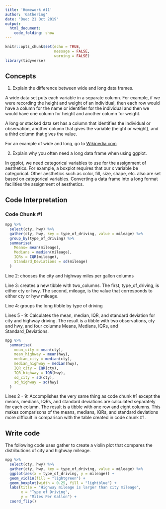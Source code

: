 ```yaml
---
title: 'Homework #11'
author: 'Gathering'
date: "Due: 21 Oct 2019"
output:
  html_document:
    code_folding: show
---
```


```r
knitr::opts_chunk$set(echo = TRUE,
                      message = FALSE,
                      warning = FALSE)
library(tidyverse)
```

## Concepts  

1.  Explain the difference between wide and long data frames.  

A wide data set puts each variable in a separate column. For example, if we were recording the height and weight of an individual, then each row would have a column for the name or identifier for the individual and then we would have one column for height and another column for weight.  

A long or stacked data set has a column that identifies the individual or observation, another column that gives the variable (height or weight), and a third column that gives the value.  

For an example of wide and long, go to [Wikipedia.com](https://en.wikipedia.org/wiki/Wide_and_narrow_data)  

2.  Explain why you often need a long data frame when using ggplot.  

In ggplot, we need categorical variables to use for the assignment of aesthetics. For example, a boxplot requires that our x variable be categorical. Other aesthetics such as color, fill, size, shape, etc. also are set based on categorical variables. Converting a data frame into a long format facilities the assignment of aesthetics.  

## Code Interpretation

### Code Chunk #1

```r
mpg %>% 
  select(cty, hwy) %>% 
  gather(cty, hwy, key = type_of_driving, value = mileage) %>% 
  group_by(type_of_driving) %>% 
  summarise(
    Means= mean(mileage),
    Medians = median(mileage),
    IQRs = IQR(mileage),
    Standard_Deviations = sd(mileage)
  )
```

Line 2:  chooses the city and highway miles per gallon columns  

Line 3:  creates a new tibble with two_columns. The first, type_of_driving, is either cty or hwy. The second, mileage, is the value that corresponds to either cty or hyw mileage.  

Line 4:  groups the long tibble by type of driving  

Lines 5 - 9:  Calculates the mean, median, IQR, and standard deviation for city and highway driving. The result is a tibble with two observations, cty and hwy, and four columns Means, Medians, IQRs, and Standard_Deviations.  


```r
mpg %>%
  summarise(
    mean_city = mean(cty),
    mean_highway = mean(hwy),
    median_city = median(cty),
    median_highway = median(hwy),
    IQR_city = IQR(cty),
    IQR_highway = IQR(hwy),
    sd_city = sd(cty),
    sd_highway = sd(hwy)
  )
```

Lines 2 - 9: Accomplishes the very same thing as code chunk #1 except the means, medians, IQRs, and standard deviations are calculated separately for each column. The result is a tibble with one row and eight columns. This makes comparisons of the means, medians, IQRs, and standard deviations more difficult in comparison with the table created in code chunk #1.

## Write code  

The following code uses gather to create a violin plot that compares the distributions of city and highway mileage.  

```r

mpg %>%
  select(cty, hwy) %>%
  gather(cty, hwy, key = type_of_driving, value = mileage) %>%
  ggplot(aes(x = type_of_driving, y = mileage)) +
  geom_violin(fill = "lightgreen") +
  geom_boxplot(width = 0.25, fill = "lightblue") +
  labs(title = "Highway mileage is larger than city mileage",
       x = "Type of Driving",
       y = "Miles Per Gallon") +
  coord_flip()
```



